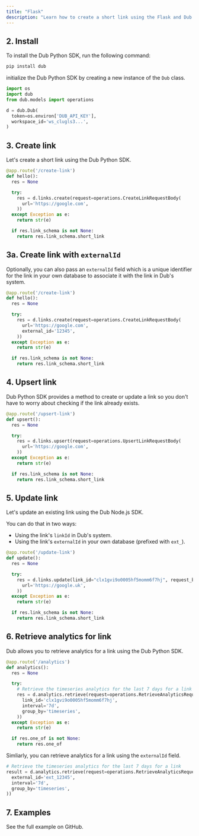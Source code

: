 ```yaml
---
title: "Flask"
description: "Learn how to create a short link using the Flask and Dub Python SDK."
---
```



<Prerequisites />

## 2. Install

To install the Dub Python SDK, run the following command:

```bash pip
pip install dub
```

initialize the Dub Python SDK by creating a new instance of the `Dub` class.

```python
import os
import dub
from dub.models import operations

d = dub.Dub(
  token=os.environ['DUB_API_KEY'],
  workspace_id='ws_clugls3...',
)
```

## 3. Create link

Let's create a short link using the Dub Python SDK.

```python app.py
@app.route('/create-link')
def hello():
  res = None

  try:
    res = d.links.create(request=operations.CreateLinkRequestBody(
      url='https://google.com',
    ))
  except Exception as e:
    return str(e)

  if res.link_schema is not None:
    return res.link_schema.short_link
```

<Accordion title="Full list of available attributes for the Link model">
  <LinkArguments />
</Accordion>

## 3a. Create link with `externalId`

Optionally, you can also pass an `externalId` field which is a unique identifier for the link in your own database to associate it with the link in Dub's system.

```python app.py
@app.route('/create-link')
def hello():
  res = None

  try:
    res = d.links.create(request=operations.CreateLinkRequestBody(
      url='https://google.com',
      external_id='12345',
    ))
  except Exception as e:
    return str(e)

  if res.link_schema is not None:
    return res.link_schema.short_link
```

## 4. Upsert link

Dub Python SDK provides a method to create or update a link so you don't have to worry about checking if the link already exists.

```python app.py
@app.route('/upsert-link')
def upsert():
  res = None

  try:
    res = d.links.upsert(request=operations.UpsertLinkRequestBody(
      url='https://google.com',
    ))
  except Exception as e:
    return str(e)

  if res.link_schema is not None:
    return res.link_schema.short_link
```

## 5. Update link

Let's update an existing link using the Dub Node.js SDK.

You can do that in two ways:

- Using the link's `linkId` in Dub's system.
- Using the link's `externalId` in your own database (prefixed with `ext_`).

```python app.py
@app.route('/update-link')
def update():
  res = None

  try:
    res = d.links.update(link_id="clx1gvi9o0005hf5momm6f7hj", request_body=operations.UpdateLinkRequestBody(
      url='https://google.uk',
    ))
  except Exception as e:
    return str(e)

  if res.link_schema is not None:
    return res.link_schema.short_link
```

## 6. Retrieve analytics for link

Dub allows you to retrieve analytics for a link using the Dub Python SDK.

```python app.py
@app.route('/analytics')
def analytics():
  res = None

  try:
    # Retrieve the timeseries analytics for the last 7 days for a link
    res = d.analytics.retrieve(request=operations.RetrieveAnalyticsRequest(
      link_id='clx1gvi9o0005hf5momm6f7hj',
      interval='7d',
      group_by='timeseries',
    ))
  except Exception as e:
    return str(e)

  if res.one_of is not None:
    return res.one_of
```

Simliarly, you can retrieve analytics for a link using the `externalId` field.

```python app.py
# Retrieve the timeseries analytics for the last 7 days for a link
result = d.analytics.retrieve(request=operations.RetrieveAnalyticsRequest(
  external_id='ext_12345',
  interval='7d',
  group_by='timeseries',
))
```

## 7. Examples

<CardGroup cols={2}>
  <Card
    title="Python Example"
    icon="arrow-up-right-from-square"
    href="https://github.com/dubinc/examples/tree/main/python/flask"
  >
    See the full example on GitHub.
  </Card>
</CardGroup>
